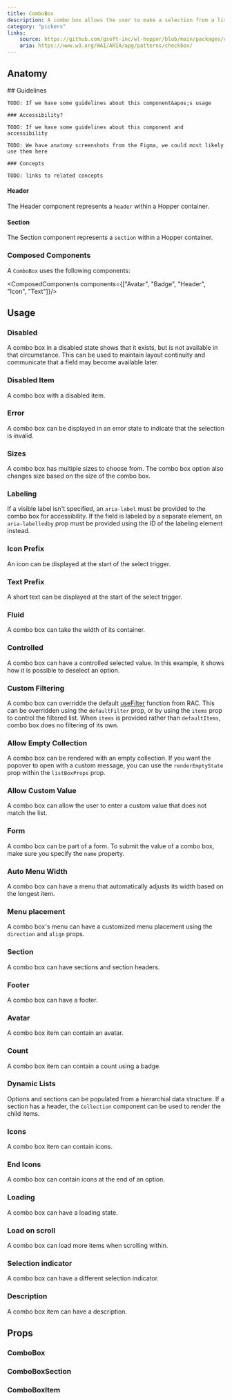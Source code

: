 ```yaml
---
title: ComboBox
description: A combo box allows the user to make a selection from a list of suggested, likely or desired values.
category: "pickers"
links:
    source: https://github.com/gsoft-inc/wl-hopper/blob/main/packages/components/src/checkbox/src/Checkbox.tsx
    aria: https://www.w3.org/WAI/ARIA/apg/patterns/checkbox/
---
```


<Example src="ComboBox/docs/preview" isOpen />

## Anatomy

<FeatureFlag flag="next">
    ## Guidelines

    TODO: If we have some guidelines about this component&apos;s usage

    ### Accessibility?

    TODO: If we have some guidelines about this component and accessibility
</FeatureFlag>

<FeatureFlag flag="rc">

    TODO: We have anatomy screenshots from the Figma, we could most likely use them here

    ### Concepts

    TODO: links to related concepts
</FeatureFlag>

#### Header

The Header component represents a `header` within a Hopper container.

#### Section

The Section component represents a `section` within a Hopper container.

### Composed Components

A `ComboBox` uses the following components:

<ComposedComponents components={["Avatar", "Badge", "Header", "Icon", "Text"]}/>

## Usage

### Disabled

A combo box in a disabled state shows that it exists, but is not available in that circumstance. This can be used to maintain layout continuity and communicate that a field may become available later.

<Example src="ComboBox/docs/disabled" />

### Disabled Item

A combo box with a disabled item.

<Example src="ComboBox/docs/ComboBoxOption/disabled" />

### Error
A combo box can be displayed in an error state to indicate that the selection is invalid.

<Example src="ComboBox/docs/error" />

### Sizes
A combo box has multiple sizes to choose from.
The combo box option also changes size based on the size of the combo box.

<Example src="ComboBox/docs/sizes" />

### Labeling
If a visible label isn't specified, an `aria-label` must be provided to the combo box for accessibility. If the field is labeled by a separate element, an `aria-labelledby` prop must be provided using the ID of the labeling element instead.

<Example src="ComboBox/docs/labeling" />

### Icon Prefix
An icon can be displayed at the start of the select trigger.

<Example src="ComboBox/docs/iconPrefix" />

### Text Prefix
A short text can be displayed at the start of the select trigger.

<Example src="ComboBox/docs/textPrefix" />

### Fluid
A combo box can take the width of its container.

<Example src="ComboBox/docs/fluid" />

### Controlled
A combo box can have a controlled selected value. In this example, it shows how it is possible to deselect an option.

<Example src="ComboBox/docs/controlled" />

### Custom Filtering
A combo box can overridde the default [useFilter](https://react-spectrum.adobe.com/react-aria/useFilter.html) function from RAC. This can be overridden using the `defaultFilter` prop, or by using the `items` prop to control the filtered list. When `items` is provided rather than `defaultItems`, combo box does no filtering of its own.

<Example src="ComboBox/docs/customFiltering" />

### Allow Empty Collection

A combo box can be rendered with an empty collection. If you want the popover to open with a custom message, you can use the `renderEmptyState` prop within the `listBoxProps` prop.

<Example src="ComboBox/docs/allowEmptyCollection" />

### Allow Custom Value

A combo box can allow the user to enter a custom value that does not match the list.

<Example src="ComboBox/docs/allowCustomValue" />

### Form
A combo box can be part of a form. To submit the value of a combo box, make sure you specify the `name` property.

<Example src="ComboBox/docs/form" />

### Auto Menu Width

A combo box can have a menu that automatically adjusts its width based on the longest item.

<Example src="ComboBox/docs/ComboBoxOption/autoMenuWidth" />

### Menu placement

A combo box's menu can have a customized menu placement using the `direction` and `align` props.

<Example src="ComboBox/docs/ComboBoxOption/menuPlacement" />

### Section

A combo box can have sections and section headers.

<Example src="ComboBox/docs/ComboBoxOption/section" />

### Footer

A combo box can have a footer.

<Example src="ComboBox/docs/ComboBoxOption/footer" />

### Avatar

A combo box item can contain an avatar.

<Example src="ComboBox/docs/ComboBoxOption/avatar" />

### Count

A combo box item can contain a count using a badge.

<Example src="ComboBox/docs/ComboBoxOption/count" />

### Dynamic Lists

Options and sections can be populated from a hierarchial data structure.
If a section has a header, the `Collection` component can be used to render the child items.

<Example src="ComboBox/docs/ComboBoxOption/dynamicLists" />

### Icons

A combo box item can contain icons.

<Example src="ComboBox/docs/ComboBoxOption/icons" />

### End Icons

A combo box can contain icons at the end of an option.

<Example src="ComboBox/docs/ComboBoxOption/endIcons" />

### Loading

A combo box can have a loading state.

<Example src="ComboBox/docs/ComboBoxOption/loading" />

### Load on scroll

A combo box can load more items when scrolling within.

<Example src="ComboBox/docs/ComboBoxOption/loadOnScroll" />

### Selection indicator

A combo box can have a different selection indicator.

<Example src="ComboBox/docs/ComboBoxOption/selectionIndicator" />

### Description

A combo box item can have a description.

<Example src="ComboBox/docs/ComboBoxOption/description" />

## Props

### ComboBox

<PropTable component="ComboBox" />

### ComboBoxSection

<PropTable component="ListBoxSection" />

### ComboBoxItem

<PropTable component="ListBoxItem" />

